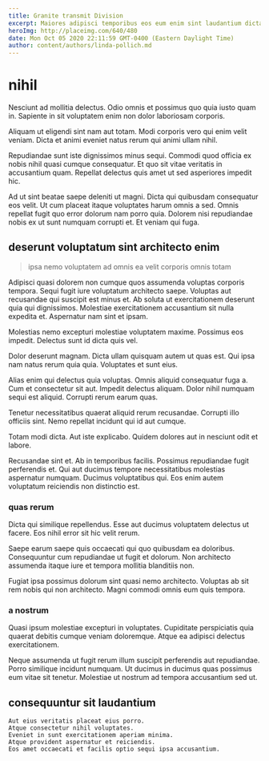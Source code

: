 ```yaml
---
title: Granite transmit Division
excerpt: Maiores adipisci temporibus eos eum enim sint laudantium dicta quam. Sed at velit non dolore sequi velit. Voluptas omnis quia et expedita reiciendis aut rerum consequatur earum. Aspernatur iure ut. Et vel quia eum modi. Voluptatum quo qui sit laborum nam blanditiis.
heroImg: http://placeimg.com/640/480
date: Mon Oct 05 2020 22:11:59 GMT-0400 (Eastern Daylight Time)
author: content/authors/linda-pollich.md
---
```

# nihil

Nesciunt ad mollitia delectus. Odio omnis et possimus quo quia iusto quam in. Sapiente in sit voluptatem enim non dolor laboriosam corporis.
  
Aliquam ut eligendi sint nam aut totam. Modi corporis vero qui enim velit veniam. Dicta et animi eveniet natus rerum qui animi ullam nihil.
  
Repudiandae sunt iste dignissimos minus sequi. Commodi quod officia ex nobis nihil quasi cumque consequatur. Et quo sit vitae veritatis in accusantium quam. Repellat delectus quis amet ut sed asperiores impedit hic.
  
Ad ut sint beatae saepe deleniti ut magni. Dicta qui quibusdam consequatur eos velit. Ut cum placeat itaque voluptates harum omnis a sed. Omnis repellat fugit quo error dolorum nam porro quia. Dolorem nisi repudiandae nobis ex ut sunt numquam corrupti et. Et veniam qui fuga.

## deserunt voluptatum sint architecto enim

> ipsa nemo voluptatem ad omnis ea velit corporis omnis totam

Adipisci quasi dolorem non cumque quos assumenda voluptas corporis tempora. Sequi fugit iure voluptatum architecto saepe. Voluptas aut recusandae qui suscipit est minus et. Ab soluta ut exercitationem deserunt quia qui dignissimos. Molestiae exercitationem accusantium sit nulla expedita et. Aspernatur nam sint et ipsam.
  
Molestias nemo excepturi molestiae voluptatem maxime. Possimus eos impedit. Delectus sunt id dicta quis vel.
  
Dolor deserunt magnam. Dicta ullam quisquam autem ut quas est. Qui ipsa nam natus rerum quia quia. Voluptates et sunt eius.
  
Alias enim qui delectus quia voluptas. Omnis aliquid consequatur fuga a. Cum et consectetur sit aut. Impedit delectus aliquam. Dolor nihil numquam sequi est aliquid. Corrupti rerum earum quas.
  
Tenetur necessitatibus quaerat aliquid rerum recusandae. Corrupti illo officiis sint. Nemo repellat incidunt qui id aut cumque.
  
Totam modi dicta. Aut iste explicabo. Quidem dolores aut in nesciunt odit et labore.
  
Recusandae sint et. Ab in temporibus facilis. Possimus repudiandae fugit perferendis et. Qui aut ducimus tempore necessitatibus molestias aspernatur numquam. Ducimus voluptatibus qui. Eos enim autem voluptatum reiciendis non distinctio est.

### quas rerum

Dicta qui similique repellendus. Esse aut ducimus voluptatem delectus ut facere. Eos nihil error sit hic velit rerum.
  
Saepe earum saepe quis occaecati qui quo quibusdam ea doloribus. Consequuntur cum repudiandae ut fugit et dolorum. Non architecto assumenda itaque iure et tempora mollitia blanditiis non.
  
Fugiat ipsa possimus dolorum sint quasi nemo architecto. Voluptas ab sit rem nobis qui non architecto. Magni commodi omnis eum quis tempora.

### a nostrum

Quasi ipsum molestiae excepturi in voluptates. Cupiditate perspiciatis quia quaerat debitis cumque veniam doloremque. Atque ea adipisci delectus exercitationem.
  
Neque assumenda ut fugit rerum illum suscipit perferendis aut repudiandae. Porro similique incidunt numquam. Ut ducimus in ducimus quas possimus eum vitae sit tenetur. Molestiae ut nostrum ad tempora accusantium sed ut.

## consequuntur sit laudantium

```text
Aut eius veritatis placeat eius porro.
Atque consectetur nihil voluptates.
Eveniet in sunt exercitationem aperiam minima.
Atque provident aspernatur et reiciendis.
Eos amet occaecati et facilis optio sequi ipsa accusantium.
```

